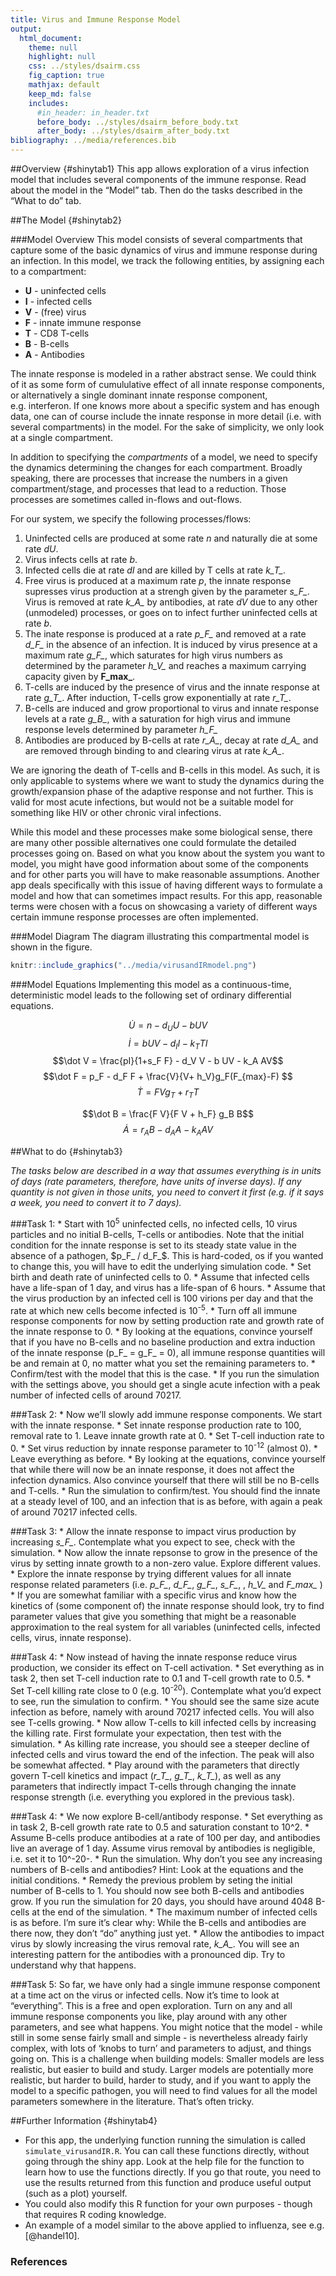 ```yaml
---
title: Virus and Immune Response Model
output:
  html_document:
    theme: null
    highlight: null
    css: ../styles/dsairm.css
    fig_caption: true
    mathjax: default 
    keep_md: false
    includes:
      #in_header: in_header.txt
      before_body: ../styles/dsairm_before_body.txt
      after_body: ../styles/dsairm_after_body.txt 
bibliography: ../media/references.bib
---
```


##Overview {#shinytab1}
This app allows exploration of a virus infection model that includes several components of the immune response. Read about the model in the "Model" tab. Then do the tasks described in the "What to do" tab.


##The Model {#shinytab2}

###Model Overview
This model consists of several compartments that capture some of the basic dynamics of virus and immune response during an infection. In this model, we track the following entities, by assigning each to a compartment:

* **U** - uninfected cells 
* **I** - infected cells
* **V** - (free) virus
* **F** - innate immune response
* **T** - CD8 T-cells
* **B** - B-cells
* **A** - Antibodies

The innate response is modeled in a rather abstract sense. We could think of it as some form of cumululative effect of all innate response components, or alternatively a single dominant innate response component, e.g. interferon. If one knows more about a specific system and has enough data, one can of course include the innate response in more detail (i.e. with several compartments) in the model. For the sake of simplicity, we only look at a single compartment.

In addition to specifying the *compartments* of a model, we need to specify the dynamics determining the changes for each compartment. Broadly speaking, there are processes that increase the numbers in a given compartment/stage, and processes that lead to a reduction. Those processes are sometimes called in-flows and out-flows. 

For our system, we specify the following processes/flows: 

1. Uninfected cells are produced at some rate _n_ and naturally die at some rate _dU_.
2. Virus infects cells at rate _b_.
3. Infected cells die at rate _dI_ and are killed by T cells at rate *k_T_*.
4. Free virus is produced at a maximum rate _p_, the innate response supresses virus production at a strengh given by the parameter *s_F_*. Virus is removed at rate *k_A_* by antibodies, at rate _dV_ due to any other (unmodeled) processes, or goes on to infect further uninfected cells at rate _b_. 
5. The inate response is produced at a rate *p_F_* and removed at a rate *d_F_* in the absence of an infection. It is induced by virus presence at a maximum rate *g_F_*, which saturates for high virus numbers as determined by the parameter *h_V_* and reaches a maximum carrying capacity given by **F_max_**.
6. T-cells are induced by the presence of virus and the innate response at rate *g_T_*. After induction, T-cells grow exponentially at rate *r_T_*.
7. B-cells are induced and grow proportional to virus and innate response levels at a rate *g_B_*, with a saturation for high virus and immune response levels determined by parameter *h_F_*
8. Antibodies are produced by B-cells at rate *r_A_*, decay at rate *d_A_* and are removed through binding to and clearing virus at rate *k_A_*.

We are ignoring the death of T-cells and B-cells in this model. As such, it is only applicable to systems where we want to study the dynamics during the growth/expansion phase of the adaptive response and not further. This is valid for most acute infections, but would not be a suitable model for something like HIV or other chronic viral infections.

While this model and these processes make some biological sense, there are many other possible alternatives one could formulate the detailed processes going on. Based on what you know about the system you want to model, you might have good information about some of the components and for other parts you will have to make reasonable assumptions. Another app deals specifically with this issue of having different ways to formulate a model and how that can sometimes impact results. For this app, reasonable terms were chosen with a focus on showcasing a variety of different ways certain immune response processes are often implemented.



###Model Diagram
The diagram illustrating this compartmental model is shown in the figure.


```r
knitr::include_graphics("../media/virusandIRmodel.png")
```


###Model Equations
Implementing this model as a continuous-time, deterministic model leads to the following set of ordinary differential equations. 

$$\dot U = n - d_U U - bUV$$ 
$$\dot I = bUV - d_I I - k_T T I$$
$$\dot V = \frac{pI}{1+s_F F} - d_V V - b UV - k_A AV$$
$$\dot F = p_F - d_F F + \frac{V}{V+ h_V}g_F(F_{max}-F) $$ 
$$\dot T = F V g_T + r_T T$$

$$\dot B = \frac{F V}{F V + h_F} g_B B$$
$$\dot A = r_A B - d_A A - k_A A V$$

    


##What to do {#shinytab3}

*The tasks below are described in a way that assumes everything is in units of days (rate parameters, therefore, have units of inverse days). If any quantity is not given in those units, you need to convert it first (e.g. if it says a week, you need to convert it to 7 days).*


###Task 1: 
* Start with 10^5^ uninfected cells, no infected cells, 10 virus particles and no initial B-cells, T-cells or antibodies. Note that the initial condition for the innate response is set to its steady state value in the absence of a pathogen, $p_F_ / d_F_$. This is hard-coded, os if you wanted to change this, you will have to edit the underlying simulation code.
* Set birth and death rate of uninfected cells to 0.
* Assume that infected cells have a life-span of 1 day, and virus has a life-span of 6 hours.
* Assume that the virus production by an infected cell is 100 virions per day and that the rate at which new cells become infected is 10^-5^.
* Turn off all immune response components for now by setting production rate and growth rate of the innate response to 0.
* By looking at the equations, convince yourself that if you have no B-cells and no baseline production and extra induction of the innate response (p_F_ = g_F_ = 0), all immune response quantities will be and remain at 0, no matter what you set the remaining parameters to.
* Confirm/test with the model that this is the case.
* If you run the simulation with the settings above, you should get a single acute infection with a peak number of infected cells of around 70217.

###Task 2: 
* Now we'll slowly add immune response components. We start with the innate response.
* Set innate response production rate to 100, removal rate to 1. Leave innate growth rate at 0.
* Set T-cell induction  rate to 0.
* Set virus reduction by innate response parameter to 10^-12^ (almost 0).
* Leave everything as before.
* By looking at the equations, convince yourself that while there will now be an innate response, it does not affect the infection dynamics. Also convince yourself that there will still be no B-cells and T-cells.
* Run the simulation to confirm/test. You should find the innate at a steady level of 100, and an infection that is as before, with again a peak of around 70217 infected cells.

###Task 3: 
* Allow the innate response to impact virus production by increasing *s_F_*. Contemplate what you expect to see, check with the simulation.
* Now allow the innate repsonse to grow in the presence of the virus by setting innate growth to a non-zero value. Explore different values.
* Explore the innate response by trying different values for all innate response related parameters (i.e. *p_F_*, *d_F_*, *g_F_*, *s_F_*, , *h_V_* and *F_max_* )
* If you are somewhat familiar with a specific virus and know how the kinetics of (some component of) the innate response should look, try to find parameter values that give you something that might be a reasonable approximation to the real system for all variables (uninfected cells, infected cells, virus, innate response).

###Task 4: 
* Now instead of having the innate response reduce virus production, we consider its effect on T-cell activation.
* Set everything as in task 2, then set T-cell induction rate to 0.1 and T-cell growth rate to 0.5.
* Set T-cell killing rate close to 0 (e.g. 10^-20^). Contemplate what you'd expect to see, run the simulation to confirm.
* You should see the same size acute infection as before, namely with around 70217 infected cells. You will also see T-cells growing.
* Now allow T-cells to kill infected cells by increasing the killing rate. First formulate your expectation, then test with the simulation.
* As killing rate increase, you should see a steeper decline of infected cells and virus toward the end of the infection. The peak will also be somewhat affected.
* Play around with the parameters that directly govern T-cell kinetics and impact (*r_T_*, *g_T_*, *k_T_*), as well as any parameters that indirectly impact T-cells through changing the innate response strength (i.e. everything you explored in the previous task). 

###Task 4: 
* We now explore B-cell/antibody response.
* Set everything as in task 2, B-cell growth rate rate to 0.5 and saturation constant to 10^2.
* Assume B-cells produce antibodies at a rate of 100 per day, and antibodies live an average of 1 day. Assume virus removal by antibodies is negligible, i.e. set it to 10^-20-.
* Run the simulation. Why don't you see any increasing numbers of B-cells and antibodies? Hint: Look at the equations and the initial conditions.
* Remedy the previous problem by seting the initial number of B-cells to 1. You should now see both B-cells and antibodies grow. If you run the simulation for 20 days, you should have around 4048 B-cells at the end of the simulation.
* The maximum number of infected cells is as before. I'm sure it's clear why: While the B-cells and antibodies are there now, they don't "do" anything just yet.
* Allow the antibodies to impact virus by slowly increasing the virus removal rate, *k_A_*. You will see an interesting pattern for the antibodies with a pronounced dip. Try to understand why that happens.

###Task 5: 
So far, we have only had a single immune response component at a time act on the virus or infected cells. Now it's time to look at "everything". This is a free and open exploration. Turn on any and all immune response components you like, play around with any other parameters, and see what happens. You might notice that the model - while still in some sense fairly small and simple - is nevertheless already fairly complex, with lots of 'knobs to turn' and parameters to adjust, and things going on. This is a challenge when building models: Smaller models are less realistic, but easier to build and study. Larger models are potentially more realistic, but harder to build, harder to study, and if you want to apply the model to a specific pathogen, you will need to find values for all the model parameters somewhere in the literature. That's often tricky. 


##Further Information {#shinytab4}

* For this app, the underlying function running the simulation is called `simulate_virusandIR.R`. You can call these functions directly, without going through the shiny app. Look at the help file for the function to learn how to use the functions directly. If you go that route, you need to use the results returned from this function and produce useful output (such as a plot) yourself. 
* You could also modify this R function for your own purposes - though that requires R coding knowledge.
* An example of a model similar to the above applied to influenza, see e.g. [@handel10]. 


### References


